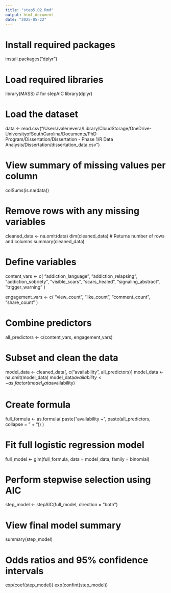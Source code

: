 ```yaml
---
title: "step5.02.Rmd"
output: html_document
date: "2025-05-22"
---
```

# Install required packages
install.packages("dplyr") 

# Load required libraries
library(MASS)  # for stepAIC
library(dplyr)

# Load the dataset
data <- read.csv("/Users/valerievera/Library/CloudStorage/OneDrive-UniversityofSouthCarolina/Documents/PhD Program/Dissertation/Dissertation - Phase 1/R Data Analysis/Dissertation/dissertation_data.csv")

# View summary of missing values per column
colSums(is.na(data))

# Remove rows with any missing variables
cleaned_data <- na.omit(data)
dim(cleaned_data)  # Returns number of rows and columns
summary(cleaned_data)

# Define variables
content_vars <- c(
  "addiction_language", "addiction_relapsing", "addiction_sobriety",
  "visible_scars", "scars_healed", "signaling_abstract", "trigger_warning"
)

engagement_vars <- c(
  "view_count", "like_count", "comment_count", "share_count"
)

# Combine predictors
all_predictors <- c(content_vars, engagement_vars)

# Subset and clean the data
model_data <- cleaned_data[, c("availability", all_predictors)]
model_data <- na.omit(model_data)
model_data$availability <- as.factor(model_data$availability)

# Create formula
full_formula <- as.formula(
  paste("availability ~", paste(all_predictors, collapse = " + "))
)

# Fit full logistic regression model
full_model <- glm(full_formula, data = model_data, family = binomial)

# Perform stepwise selection using AIC
step_model <- stepAIC(full_model, direction = "both")

# View final model summary
summary(step_model)

# Odds ratios and 95% confidence intervals
exp(coef(step_model))
exp(confint(step_model))
